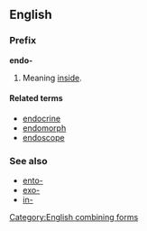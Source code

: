 ==English==
===Prefix===
'''endo-'''

#Meaning [[inside]].

====Related terms====
*[[endocrine]]
*[[endomorph]]
*[[endoscope]]

===See also===
*[[ento-]]
*[[exo-]]
*[[in-]]

[[Category:English combining forms]]